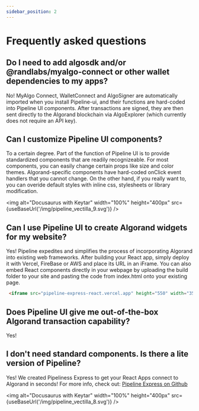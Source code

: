 ```yaml
---
sidebar_position: 2
---
```


# Frequently asked questions

<p></p>

## Do I need to add algosdk and/or @randlabs/myalgo-connect or other wallet dependencies to my apps?

No! MyAlgo Connect, WalletConnect and AlgoSigner are automatically imported when you install Pipeline-ui, and their functions are hard-coded into Pipeline UI components. After transactions are signed, they are then sent directly to the Algorand blockchain via AlgoExplorer (which currently does not require an API key).

## Can I customize Pipeline UI components?

To a certain degree. Part of the function of Pipeline UI is to provide standardized components that are readily recognizeable. For most components, you can easily change certain props like size and color themes. Algorand-specific components have hard-coded onClick event handlers that you cannot change. On the other hand, if you really want to, you can overide default styles with inline css, stylesheets or library modification.


<img alt="Docusaurus with Keytar" width="100%" height="400px" src={useBaseUrl('/img/pipeline_vectilla_9.svg')} />

## Can I use Pipeline UI to create Algorand widgets for my website?

Yes! Pipeline expedites and simplifies the process of incorporating Algorand into existing web frameworks. After building your React app, simply deploy it with Vercel, FireBase or AWS and place its URL in an iFrame. You can also embed React components directly in your webpage by uploading the build folder to your site and pasting the code from index.html onto your existing page. 

```html
 <iframe src="pipeline-express-react.vercel.app" height="550" width="350" ></iframe>
 ```
## Does Pipeline UI give me out-of-the-box Algorand transaction capability?

Yes!

## I don't need standard components. Is there a lite version of Pipeline?

Yes! We created Pipeliness Express to get your React Apps connect to Algorand in seconds! For more info, check out:
[Pipeline Express on Github](https://github.com/headline-design/pipeline-express-react)

<img alt="Docusaurus with Keytar" width="100%" height="400px" src={useBaseUrl('/img/pipeline_vectilla_8.svg')} />

